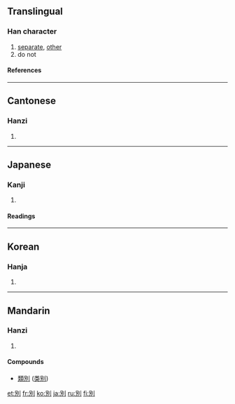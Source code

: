 {{see|别}}

==Translingual==
===Han character===
{{Han char|rn=18|rad=刀|as=05|sn=7|four=6220<sub>0</sub>|canj=口尸中弓 (RSLN)}}
# [[separate]], [[other]]
# do not
====References====
{{Han ref|kx=0138.120|dkj=01924|dj=0312.010|hdz=10328.130|uh=5225|ud=21029|bh=A74F|bd=42831}}
----
==Cantonese==
===Hanzi===
{{yue-hanzi|jyut=|y=bit6}}
# {{defn|Cantonese}}
----
==Japanese==
===Kanji===
{{ja-kanji|grade=4|rs=刀05}}
# {{defn|Japanese}}
====Readings====
{{ja-readings|on=[[べつ]] (betsu), [[べち]] (bechi)|kun=[[わかれる]] (wakareru), [[わける]] (wakeru), [[わかれ]] (wakare)}}
----
==Korean==
===Hanja===
{{ko-hanja|hangeul=별|rv=byeol|mr=pyŏl}}
# {{defn|Korean}}
----
==Mandarin==
===Hanzi===
{{cmn-hanzi|sim=别|pin=[[bié]] ([[bie2]])|wg=pieh<sup>2</sup>}}
# {{defn|Mandarin}}

====Compounds====
* [[類別]] ([[类别]])

[[et:別]]
[[fr:別]]
[[ko:別]]
[[ja:別]]
[[ru:別]]
[[fi:別]]